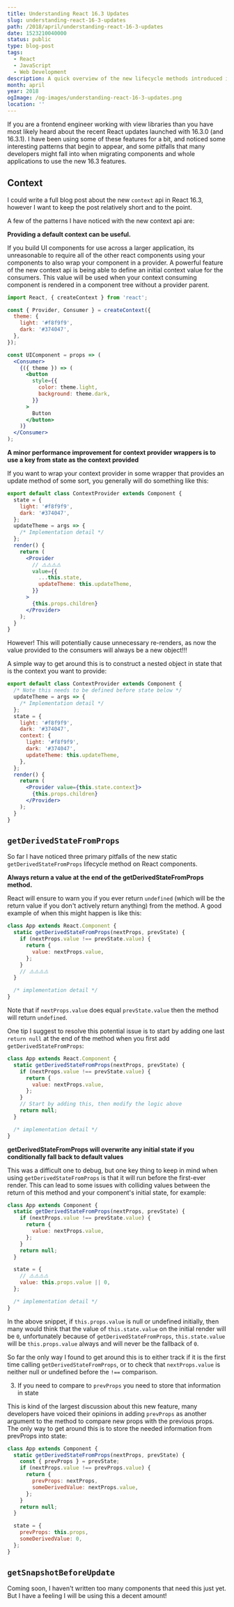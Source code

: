 ```yaml
---
title: Understanding React 16.3 Updates
slug: understanding-react-16-3-updates
path: /2018/april/understanding-react-16-3-updates
date: 1523210040000
status: public
type: blog-post
tags:
  - React
  - JavaScript
  - Web Development
description: A quick overview of the new lifecycle methods introduced in React 16.3
month: april
year: 2018
ogImage: /og-images/understanding-react-16-3-updates.png
location: ''
---
```



If you are a frontend engineer working with view libraries than you have most
likely heard about the recent React updates launched with 16.3.0 (and 16.3.1). I
have been using some of these features for a bit, and noticed some interesting
patterns that begin to appear, and some pitfalls that many developers might fall
into when migrating components and whole applications to use the new 16.3
features.

## Context

I could write a full blog post about the new `context` api in React 16.3,
however I want to keep the post relatively short and to the point.

A few of the patterns I have noticed with the new context api are:

**Providing a default context can be useful.**

If you build UI components for use across a larger application, its unreasonable
to require all of the other react components using your components to also wrap
your component in a provider. A powerful feature of the new context api is being
able to define an initial context value for the consumers. This value will be
used when your context consuming component is rendered in a component tree
without a provider parent.

```jsx
import React, { createContext } from 'react';

const { Provider, Consumer } = createContext({
  theme: {
    light: '#f8f9f9',
    dark: '#374047',
  },
});

const UIComponent = props => (
  <Consumer>
    {({ theme }) => (
      <button
        style={{
          color: theme.light,
          background: theme.dark,
        }}
      >
        Button
      </button>
    )}
  </Consumer>
);
```

**A minor performance improvement for context provider wrappers is to use a key
from state as the context provided**

If you want to wrap your context provider in some wrapper that provides an
update method of some sort, you generally will do something like this:

```jsx
export default class ContextProvider extends Component {
  state = {
    light: '#f8f9f9',
    dark: '#374047',
  };
  updateTheme = args => {
    /* Implementation detail */
  };
  render() {
    return (
      <Provider
        // ⚠️⚠️⚠️⚠️
        value={{
          ...this.state,
          updateTheme: this.updateTheme,
        }}
      >
        {this.props.children}
      </Provider>
    );
  }
}
```

However! This will potentially cause unnecessary re-renders, as now the value
provided to the consumers will always be a new object!!!

A simple way to get around this is to construct a nested object in state that is
the context you want to provide:

```jsx
export default class ContextProvider extends Component {
  /* Note this needs to be defined before state below */
  updateTheme = args => {
    /* Implementation detail */
  };
  state = {
    light: '#f8f9f9',
    dark: '#374047',
    context: {
      light: '#f8f9f9',
      dark: '#374047',
      updateTheme: this.updateTheme,
    },
  };
  render() {
    return (
      <Provider value={this.state.context}>
        {this.props.children}
      </Provider>
    );
  }
}
```

## `getDerivedStateFromProps`

So far I have noticed three primary pitfalls of the new static
`getDerivedStateFromProps` lifecycle method on React components.

**Always return a value at the end of the getDerivedStateFromProps method.**

React will ensure to warn you if you ever return `undefined` (which will be the
return value if you don't actively return anything) from the method. A good
example of when this might happen is like this:

```jsx
class App extends React.Component {
  static getDerivedStateFromProps(nextProps, prevState) {
    if (nextProps.value !== prevState.value) {
      return {
        value: nextProps.value,
      };
    }
    // ⚠️⚠️⚠️⚠️
  }

  /* implementation detail */
}
```

Note that if `nextProps.value` does equal `prevState.value` then the method will
return `undefined`.

One tip I suggest to resolve this potential issue is to start by adding one last
`return null` at the end of the method when you first add
`getDerivedStateFromProps`:

```jsx
class App extends React.Component {
  static getDerivedStateFromProps(nextProps, prevState) {
    if (nextProps.value !== prevState.value) {
      return {
        value: nextProps.value,
      };
    }
    // Start by adding this, then modify the logic above
    return null;
  }

  /* implementation detail */
}
```

**getDerivedStateFromProps will overwrite any initial state if you conditionally
fall back to default values**

This was a difficult one to debug, but one key thing to keep in mind when using
`getDerivedStateFromProps` is that it will run before the first-ever render.
This can lead to some issues with colliding values between the return of this
method and your component's initial state, for example:

```jsx
class App extends Component {
  static getDerivedStateFromProps(nextProps, prevState) {
    if (nextProps.value !== prevState.value) {
      return {
        value: nextProps.value,
      };
    }
    return null;
  }

  state = {
    // ⚠️⚠️⚠️⚠️
    value: this.props.value || 0,
  };

  /* implementation detail */
}
```

In the above snippet, if `this.props.value` is null or undefined initially, then
many would think that the value of `this.state.value` on the initial render will
be `0`, unfortunately because of `getDerivedStateFromProps`, `this.state.value`
will be `this.props.value` always and will never be the fallback of `0`.

So far the only way I found to get around this is to either track if it is the
first time calling `getDerivedStateFromProps`, or to check that
`nextProps.value` is neither null or undefined before the `!==` comparison.

3. If you need to compare to `prevProps` you need to store that information in
   state

This is kind of the largest discussion about this new feature, many developers
have voiced their opinions in adding `prevProps` as another argument to the
method to compare new props with the previous props. The only way to get around
this is to store the needed information from prevProps into state:

```jsx
class App extends Component {
  static getDerivedStateFromProps(nextProps, prevState) {
    const { prevProps } = prevState;
    if (nextProps.value !== prevProps.value) {
      return {
        prevProps: nextProps,
        someDerivedValue: nextProps.value,
      };
    }
    return null;
  }

  state = {
    prevProps: this.props,
    someDerivedValue: 0,
  };
}
```

## `getSnapshotBeforeUpdate`

Coming soon, I haven't written too many components that need this just yet. But
I have a feeling I will be using this a decent amount!

